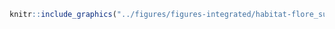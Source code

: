 <!-- #### Habitats - Espèces floristiques susceptibles {-} -->


<!-- -------------------------------------------------- -->

```r
knitr::include_graphics("../figures/figures-integrated/habitat-flore_susceptible.png")
```

<br>
